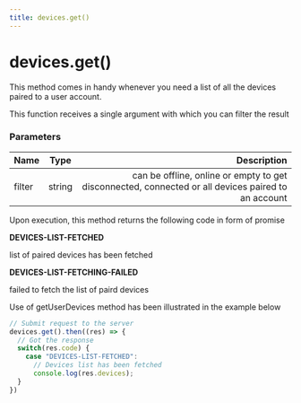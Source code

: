```yaml
---
title: devices.get()
---
```


# devices.get()

This method comes in handy whenever you need a list of all the devices paired to a user account.

This function receives a single argument with which you can filter the result

### Parameters

| Name       | Type |   Description |
| :------------ | :---------: | ----------: |
| filter     |    string    | can be offline, online or empty to get disconnected, connected or all devices paired to an account|	

Upon execution, this method returns the following code in form of promise

**DEVICES-LIST-FETCHED**

list of paired devices has been fetched

**DEVICES-LIST-FETCHING-FAILED**

failed to fetch the list of paird devices

Use of getUserDevices method has been illustrated in the example below

```js
// Submit request to the server
devices.get().then((res) => {
  // Got the response
  switch(res.code) {
    case "DEVICES-LIST-FETCHED": 
      // Devices list has been fetched
      console.log(res.devices);
  }
})
```



